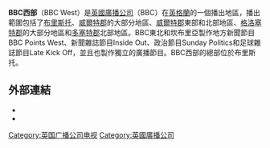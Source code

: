 '''BBC西部'''（BBC West）是[[英國廣播公司|英國廣播公司]]（BBC）在[[英格蘭|英格蘭]]的一個播出地區，播出範圍包括了[[布里斯托|布里斯托]]、[[威爾特郡|威爾特郡]]的大部分地區、[[威爾特郡|威爾特郡]]東部和北部地區、[[格洛塞特郡|格洛塞特郡]]的大部分地區和[[多塞特郡|多塞特郡]]北部地區。BBC東北和坎布里亞製作地方新聞節目BBC Points West、新聞雜誌節目Inside Out、政治節目Sunday Politics和足球雜誌節目Late Kick Off，並且也製作獨立的廣播節目。BBC西部的總部位於布里斯托。

==外部連結==
*{{bbc.co.uk|id=local|title=BBC Local News}}
*{{bbc.co.uk|id=pointswest|title=''BBC Points West''}}

{{英国广播公司电视}}
{{Authority control}}
[[Category:英国广播公司电视|Category:英国广播公司电视]]
[[Category:英國廣播公司|Category:英國廣播公司]]